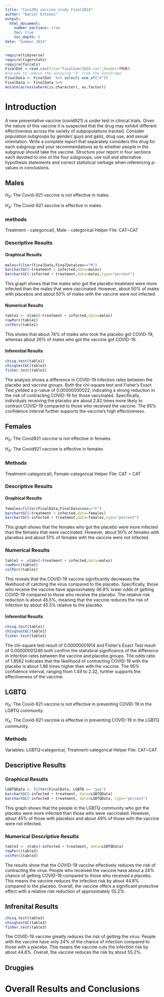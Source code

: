 ```yaml
---
title: "Covid91 vaccine study Final2024"
author: "Daniel Esteves"
output: 
  html_document:
    number_sections: true
    toc: true
    toc_depth: 5
date: "Summer 2024" 
---
```


```r
require(tidyverse)
require(tigerstats)
require(forcats)
FinalDat <-read.csv(file="finalSumr2024.csv",header=TRUE)
#recode to remove the annoying "X" from the dataframe
FinalData <- FinalDat  %>% select(-one_of("X"))
FinalData <- FinalData %>%
mutate(across(where(is.character), as.factor))
```

# Introduction

A new  preventative vaccine (covid921) is under test in clinical trials. Given the nature of this vaccine it is suspected that the drug may exhibit different effectiveness across the variety of subpopulations tracked. Consider population subgroups by gender( guys and gals), drug use, and sexual orientation. Write a complete report that separately considers this drug for each subgroup and your recommendations as to whether people in the subgroup should take the vaccine. Structure your report in four sections each devoted to one of the four subgroups, use null and alternative hypothesis statements and correct statistical verbage when referencing p-values in conclusions.

## Males

$H_0$: The Covid-921 vaccine is not effective in males.

$H_A$: The Covid-921 vaccine is effective in males.

### methods

Treatment - categorical), Male - categorical
Helper File: CAT~CAT

### Descriptive Results

#### Graphical Results


```r
males=filter(FinalData,FinalData$sex=="M")
barchartGC(~treatment + infected,data=males)
barchartGC(~infected + treatment,data=males,type="percent")

```

This graph shows that the males who got the placebo treatment were more infected than the males that were vaccinated. However, about 50% of males with placebos and about 50% of males with the vaccine were not infected. 

#### Numerical Results

```r
table1 <- xtabs(~treatment + infected,data=males)
rowPerc(table1)
colPerc(table1)
```
This shows that about 74% of males who took the placebo got COVID-19, whereas about 26% of males who got the vaccine got COVID-19.

#### Inferential Results

```r
chisq.test(table1)
chisqtestGC(table1)
fisher.test(table1)
```


The analysis shows a difference in COVID-19 infection rates between the placebo and vaccine groups. Both the chi-square test and Fisher’s Exact Test yielded a p-value of 0.00000000022, indicating a strong reduction in the risk of contracting COVID-19 for those vaccinated. Specifically, individuals receiving the placebo are about 2.82 times more likely to contract COVID-19 compared to those who received the vaccine. The 95% confidence interval further supports the vaccine’s high effectiveness.

## Females

$H_0$: The Covid921 vaccine is not effective in females

$H_A$: The Covid921 vaccine is effective in females

### Methods


Treatment-categorical), Female-categorical
Helper File: CAT ~ CAT

### Descriptive Results

#### Graphical Results

```r
females=filter(FinalData,FinalData$sex=="F")
barchartGC(~treatment + infected,data=females)
barchartGC(~infected + treatment,data=females,type="percent")

```

This graph shows that the females who got the placebo were more infected than the females that were vaccinated. However, about 50% of females with placebos and about 51% of females with the vaccine were not infected.  

### Numerical Results

```r
table1 <- xtabs(~treatment + infected,data=males)
rowPerc(table1)
colPerc(table1)
```

This reveals that the COVID-19 vaccine significantly decreases the likelihood of catching the virus compared to the placebo. Specifically, those who receive the vaccine have approximately 46.9% lower odds of getting COVID-19 compared to those who receive the placebo. The relative risk reduction is about 45.5%, meaning that the vaccine reduces the risk of infection by about 45.5% relative to the placebo.

#### Inferential Results

```r
chisq.test(table1)
chisqtestGC(table1)
fisher.test(table1)
```

The chi-square test result of 0.00000001914 and Fisher’s Exact Test result of 0.00000001246 both confirm the statistical significance of the difference in infection rates between the vaccine and placebo groups. The odds ratio of 1.8562 indicates that the likelihood of contracting COVID-19 with the placebo is about 1.86 times higher than with the vaccine. The 95% confidence interval, ranging from 1.49 to 2.32, further supports the effectiveness of the vaccine.  


## LGBTQ

$H_0$: The Covid-921 vaccine is not effective in preventing COVID-19 in the LGBTQ community.

$H_A$: The Covid-921 vaccine is effective in preventing COVID-19 in the LGBTQ community.

### Methods

Variables: LGBTQ-categorical, Treatment-categorical
Helper File: CAT~CAT



## Descriptive Results

### Graphical Results

```r
LGBTQData <- filter(FinalData, LGBTQ == "gay")
barchartGC(~infected + treatment, data=LGBTQData)
barchartGC(~infected + treatment, data=LGBTQData, type="percent")
```


This graph shows that the people in the LGBTQ community who got the placebo were more infected than those who were vaccinated. However, about 45% of those with placebos and about 49% of those with the vaccine were not infected.

### Numerical Descriptive Results

```r
table3 <- xtabs(~infected + treatment, data=LGBTQData)
rowPerc(table3)
colPerc(table3)

```

The results show that the COVID-19 vaccine effectively reduces the risk of contracting the virus. People who received the vaccine have about a 24% chance of getting COVID-19 compared to those who received a placebo. This means the vaccine reduces the infection risk by about 44.8% compared to the placebo. Overall, the vaccine offers a significant protective effect with a relative risk reduction of approximately 55.2%.


## Infrenital Results

```r
chisq.test(table3)
chisqtestGC(table3)
fisher.test(table3)

```



The COVID-19 vaccine greatly reduces the risk of getting the virus. People with the vaccine have only 24% of the chance of infection compared to those with a placebo. This means the vaccine cuts the infection risk by about 44.8%. Overall, the vaccine reduces the risk by about 55.2%.


## Druggies


# Overall Results and Conclusions